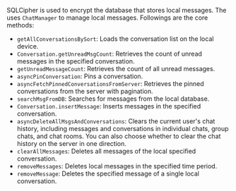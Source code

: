 <PlatformWrapper platform="android">

SQLCipher is used to encrypt the database that stores local messages. The <Vg k="CHAT_SDK"/> uses `ChatManager` to manage local messages. Followings are the core methods:

- `getAllConversationsBySort`: Loads the conversation list on the local device.
- `Conversation.getUnreadMsgCount`: Retrieves the count of unread messages in the specified conversation.
- `getUnreadMessageCount`: Retrieves the count of all unread messages.
- `asyncPinConversation`: Pins a conversation.
- `asyncFetchPinnedConversationsFromServer`: Retrieves the pinned conversations from the server with pagination.
- `searchMsgFromDB`: Searches for messages from the local database.
- `Conversation.insertMessage`: Inserts messages in the specified conversation.
- `asyncDeleteAllMsgsAndConversations`: Clears the current user's chat history, including messages and conversations in individual chats, group chats, and chat rooms. You can also choose whether to clear the chat history on the server in one direction.
- `clearAllMessages`: Deletes all messages of the local specified conversation.
- `removeMessages`: Deletes local messages in the specified time period.
- `removeMessage`: Deletes the specified message of a single local conversation.

</PlatformWrapper>